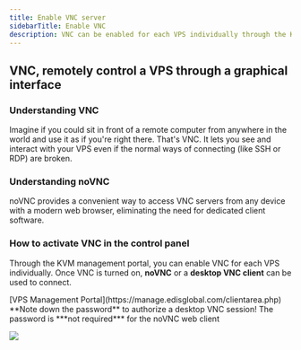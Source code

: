 ```yaml
---
title: Enable VNC server
sidebarTitle: Enable VNC
description: VNC can be enabled for each VPS individually through the KVM management portal, which allows remote control through a graphical interface using either noVNC or a desktop VNC client.
---
```


## VNC, remotely control a VPS through a graphical interface

### Understanding VNC

Imagine if you could sit in front of a remote computer from anywhere in the world and use it as if you're right there. That's VNC. It lets you see and interact with your VPS even if the normal ways of connecting (like SSH or RDP) are broken.

### Understanding noVNC

noVNC provides a convenient way to access VNC servers from any device with a modern web browser, eliminating the need for dedicated client software.

### How to activate VNC in the control panel

Through the KVM management portal, you can enable VNC for each VPS individually. Once VNC is turned on, **noVNC** or a **desktop VNC client** can be used to connect.

<Steps>
  <Step title='Log in to your'>
    [VPS Management Portal](https://manage.edisglobal.com/clientarea.php)
  </Step>
  <Step title='Locate your VPS in the Services tab' />
  <Step title='Click "Enable VNC"' />
</Steps>

<Note>
  **Note down the password** to authorize a desktop VNC session! The password is
  ***not required*** for the noVNC web client
</Note>

![](/assets/Rzf78n2gLy9hzvi0IZA8l_edis-vnc-novnc.gif)
